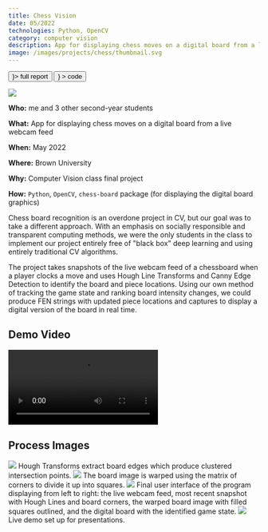 ```yaml
---
title: Chess Vision
date: 05/2022
technologies: Python, OpenCV
category: computer vision
description: App for displaying chess moves on a digital board from a live webcam feed
image: /images/projects/chess/thumbnail.svg
---
```


<div className="flex flex-row gap-x-4">
    <Button href="/files/CV_final_writeup.pdf" icon={<FiFileText />}>
        full report
    </Button>
    <Button
        href="https://github.com/mehekj/cs1430-final-project/"
        icon={<FiGithub />}
    >
        code
    </Button>
</div>

<Image src="/images/projects/chess/hero.png" full={false}></Image>

<OutlineBox>

**Who:** me and 3 other second-year students

**What:** App for displaying chess moves on a digital board from a live webcam feed

**When:** May 2022

**Where:** Brown University

**Why:** Computer Vision class final project

**How:** `Python`, `OpenCV`, `chess-board` package (for displaying the digital board graphics)

</OutlineBox>

Chess board recognition is an overdone project in CV, but our goal was to take a different approach. With an emphasis on socially responsible and transparent computing methods, we were the only students in the class to implement our project entirely free of "black box" deep learning and using entirely traditional CV algorithms.

The project takes snapshots of the live webcam feed of a chessboard when a player clocks a move and uses Hough Line Transforms and Canny Edge Detection to identify the board and piece locations. Using our own method of tracking the game state and ranking board intensity changes, we could produce FEN strings with updated piece locations and captures to display a digital version of the board in real time.

## Demo Video

<Video src="/images/projects/chess/samplevid.mp4" full={true}></Video>

## Process Images

<Image src="../images/projects/chess/hough.png" full={false}>
    Hough Transforms extract board edges which produce clustered intersection
    points.
</Image>

<Image src="../images/projects/chess/warp.png" full={true}>
    The board image is warped using the matrix of corners to divide it up into
    squares.
</Image>

<Image src="../images/projects/chess/display.png" full={true}>
    Final user interface of the program displaying from left to right: the live
    webcam feed, most recent snapshot with Hough Lines and board corners, the
    warped board image with filled squares outlined, and the digital board with
    the identified game state.
</Image>

<Image src="../images/projects/chess/demo.png" full={true}>
    Live demo set up for presentations.
</Image>
